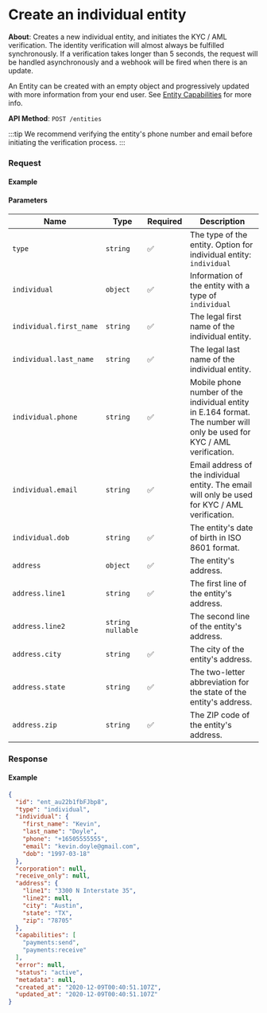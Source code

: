 
# Create an individual entity

**About**: Creates a new individual entity, and initiates the KYC / AML verification. The identity verification will almost always be fulfilled synchronously. If a verification takes longer than 5 seconds, the request will be handled asynchronously and a webhook will be fired when there is an update.

An Entity can be created with an empty object and progressively updated with more information from your end user. See [Entity Capabilities](/api/core/entities/object#entity-capabilities) for more info.

**API Method**: `POST /entities`

:::tip
We recommend verifying the entity's phone number and email before initiating the verification process.
:::

### Request

#### Example
<EntitiesCreateIndividual />

#### Parameters
| Name                    | Type                | Required | Description                                                                                                            |
|-------------------------|---------------------|----------|------------------------------------------------------------------------------------------------------------------------|
| `type`                  | `string`            | ✅        | The type of the entity. Option for individual entity: `individual`                                                     |
| `individual`            | `object`            | ✅        | Information of the entity with a type of `individual`                                                                  |
| `individual.first_name` | `string`            | ✅        | The legal first name of the individual entity.                                                                         |
| `individual.last_name`  | `string`            | ✅        | The legal last name of the individual entity.                                                                          |
| `individual.phone`      | `string`            | ✅        | Mobile phone number of the individual entity in E.164 format. The number will only be used for KYC / AML verification. |
| `individual.email`      | `string`            | ✅        | Email address of the individual entity. The email will only be used for KYC / AML verification.                        |
| `individual.dob`        | `string`            | ✅        | The entity's date of birth in ISO 8601 format.                                                                         |
| `address`               | `object`            | ✅        | The entity's address.                                                                                                  |
| `address.line1`         | `string`            | ✅        | The first line of the entity's address.                                                                                |
| `address.line2`         | `string` `nullable` |          | The second line of the entity's address.                                                                               |
| `address.city`          | `string`            | ✅        | The city of the entity's address.                                                                                      |
| `address.state`         | `string`            | ✅        | The two-letter abbreviation for the state of the entity's address.                                                     |
| `address.zip`           | `string`            | ✅        | The ZIP code of the entity's address.                                                                                  |

### Response

#### Example
```json
{
  "id": "ent_au22b1fbFJbp8",
  "type": "individual",
  "individual": {
    "first_name": "Kevin",
    "last_name": "Doyle",
    "phone": "+16505555555",
    "email": "kevin.doyle@gmail.com",
    "dob": "1997-03-18"
  },
  "corporation": null,
  "receive_only": null,
  "address": {
    "line1": "3300 N Interstate 35",
    "line2": null,
    "city": "Austin",
    "state": "TX",
    "zip": "78705"
  },
  "capabilities": [
    "payments:send",
    "payments:receive"
  ],
  "error": null,
  "status": "active",
  "metadata": null,
  "created_at": "2020-12-09T00:40:51.107Z",
  "updated_at": "2020-12-09T00:40:51.107Z"
}
```
